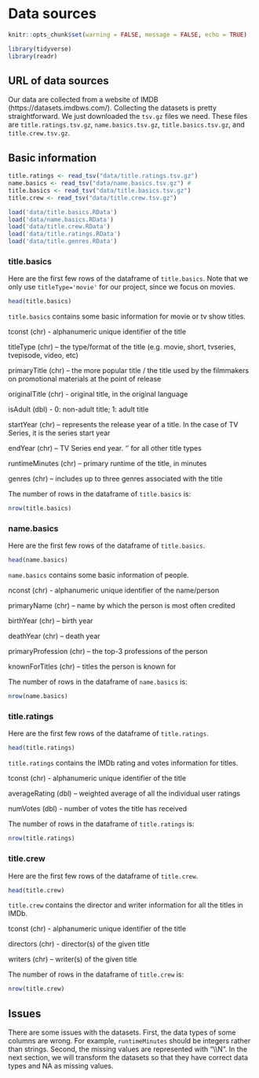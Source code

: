 # Data sources

```r
knitr::opts_chunk$set(warning = FALSE, message = FALSE, echo = TRUE)
```

```r
library(tidyverse)
library(readr)
```

## URL of data sources
Our data are collected from a website of IMDB (https://datasets.imdbws.com/). Collecting the datasets is pretty straightforward. We just downloaded the `tsv.gz` files we need. These files are `title.ratings.tsv.gz`, `name.basics.tsv.gz`, `title.basics.tsv.gz`,  and `title.crew.tsv.gz`.

## Basic information
```r
title.ratings <- read_tsv("data/title.ratings.tsv.gz")
name.basics <- read_tsv("data/name.basics.tsv.gz") # 
title.basics <- read_tsv("data/title.basics.tsv.gz") 
title.crew <- read_tsv("data/title.crew.tsv.gz")
```

```r
load('data/title.basics.RData')
load('data/name.basics.RData')
load('data/title.crew.RData')
load('data/title.ratings.RData')
load('data/title.genres.RData')
```


### title.basics

Here are the first few rows of the dataframe of `title.basics`. Note that we only use `titleType='movie'` for our project, since we focus on movies. 
```r
head(title.basics)
```

`title.basics` contains some basic information for movie or tv show titles.

tconst (chr) - alphanumeric unique identifier of the title

titleType (chr) – the type/format of the title (e.g. movie, short, tvseries, tvepisode, video, etc)

primaryTitle (chr) – the more popular title / the title used by the filmmakers on promotional materials at the point of release

originalTitle (chr) - original title, in the original language

isAdult (dbl) - 0: non-adult title; 1: adult title

startYear (chr) – represents the release year of a title. In the case of TV Series, it is the series start year

endYear (chr) – TV Series end year. ‘\N’ for all other title types

runtimeMinutes (chr) – primary runtime of the title, in minutes

genres (chr) – includes up to three genres associated with the title

The number of rows in the dataframe of `title.basics` is: 

```r
nrow(title.basics)
```

### name.basics

Here are the first few rows of the dataframe of `title.basics`. 
```r
head(name.basics)
```

`name.basics` contains some basic information of people.

nconst (chr) - alphanumeric unique identifier of the name/person

primaryName (chr) – name by which the person is most often credited

birthYear (chr) – birth year

deathYear (chr) – death year

primaryProfession (chr) – the top-3 professions of the person

knownForTitles (chr) – titles the person is known for

The number of rows in the dataframe of `name.basics` is: 

```r
nrow(name.basics)
```

### title.ratings

Here are the first few rows of the dataframe of `title.ratings`. 
```r
head(title.ratings)
```

`title.ratings` contains the IMDb rating and votes information for titles.

tconst (chr) - alphanumeric unique identifier of the title 

averageRating (dbl) – weighted average of all the individual user ratings

numVotes (dbl) - number of votes the title has received

The number of rows in the dataframe of `title.ratings` is: 

```r
nrow(title.ratings)
```
### title.crew

Here are the first few rows of the dataframe of `title.crew`. 
```r
head(title.crew)
```

`title.crew` contains the director and writer information for all the titles in IMDb.

tconst (chr) - alphanumeric unique identifier of the title

directors (chr) - director(s) of the given title

writers (chr) – writer(s) of the given title

The number of rows in the dataframe of `title.crew` is: 

```r
nrow(title.crew)
```

## Issues

There are some issues with the datasets. First, the data types of some columns are wrong. For example, `runtimeMinutes` should be integers rather than strings. Second, the missing values are represented with "\\\\N". In the next section, we will transform the datasets so that they have correct data types and NA as missing values.

